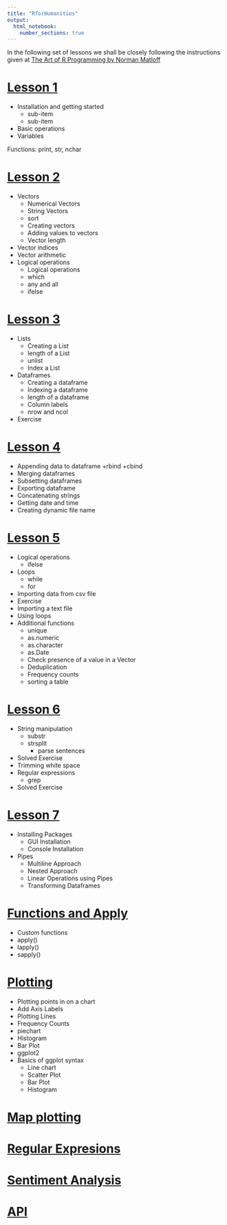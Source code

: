 ```yaml
---
title: "RforHumanities"
output: 
  html_notebook: 
    number_sections: true
---
```



In the following set of lessons we shall be closely following the instructions given at
[The Art of R Programming by Norman Matloff](https://diytranscriptomics.com/Reading/files/The%20Art%20of%20R%20Programming.pdf)

# [Lesson 1](https://htmlpreview.github.io/?https://github.com/argentenum/Rworkshop/blob/master/notebooks/RforHumanities01.nb.html)

+ Installation and getting started
  + sub-item
  + sub-item
+ Basic operations
+ Variables

Functions: print, str, nchar



# [Lesson 2](https://htmlpreview.github.io/?https://github.com/argentenum/Rworkshop/blob/master/notebooks/RforHumanities02.nb.html)

+ Vectors
  + Numerical Vectors
  + String Vectors
  + sort
  + Creating vectors
  + Adding values to vectors
  + Vector length
+ Vector indices
+ Vector arithmetic
+ Logical operations
  + Logical operations
  + which
  + any and all
  + ifelse

# [Lesson 3](https://htmlpreview.github.io/?https://github.com/argentenum/Rworkshop/blob/master/notebooks/RforHumanities03.nb.html)

+ Lists
  + Creating a List
  + length of a List
  + unlist
  + Index a List
+ Dataframes
  + Creating a dataframe
  + Indexing a dataframe
  + length of a dataframe
  + Column labels
  + nrow and ncol
+ Exercise

# [Lesson 4](https://htmlpreview.github.io/?https://github.com/argentenum/Rworkshop/blob/master/notebooks/RforHumanities04.nb.html)

+ Appending data to dataframe
  +rbind
  +cbind
+ Merging dataframes
+ Subsetting dataframes
+ Exporting dataframe
+ Concatenating strings
+ Getting date and time
+ Creating dynamic file name


# [Lesson 5](https://htmlpreview.github.io/?https://github.com/argentenum/Rworkshop/blob/master/notebooks/RforHumanities05.nb.html)

+ Logical operations
  + ifelse
+ Loops
  + while
  + for
+ Importing data from csv file
+ Exercise
+ Importing a text file
+ Using loops
+ Additional functions
  + unique
  + as.numeric
  + as.character
  + as.Date
  + Check presence of a value in a Vector
  + Deduplication
  + Frequency counts
  + sorting a table

# [Lesson 6](https://htmlpreview.github.io/?https://github.com/argentenum/Rworkshop/blob/master/notebooks/RforHumanities06.nb.html)

+ String manipulation
  + substr
  + strsplit
    + parse sentences
+ Solved Exercise
+ Trimming white space
+ Regular expressions
  + grep
+ Solved Exercise


# [Lesson 7](https://htmlpreview.github.io/?https://github.com/argentenum/Rworkshop/blob/master/notebooks/RforHumanities07.nb.html)

+ Installing Packages
  + GUI Installation
  + Console Installation
+ Pipes
  + Multiline Approach
  + Nested Approach
  + Linear Operations using Pipes
  + Transforming Dataframes
  
# [Functions and Apply](https://htmlpreview.github.io/?https://github.com/argentenum/Rworkshop/blob/master/notebooks/RforHumanitiesListFunc.nb.html)  
+ Custom functions
+ apply()
+ lapply()
+ sapply()
  
# [Plotting](https://htmlpreview.github.io/?https://github.com/argentenum/Rworkshop/blob/master/notebooks/RforHumanitiesPlotting.nb.html)

+ Plotting points in on a chart
+ Add Axis Labels
+ Plotting Lines
+ Frequency Counts
+ piechart
+ Histogram
+ Bar Plot
+ ggplot2
+ Basics of ggplot syntax
  + Line chart
  + Scatter Plot
  + Bar Plot
  + Histogram
  
# [Map plotting](https://htmlpreview.github.io/?https://github.com/argentenum/Rworkshop/blob/master/notebooks/RforHumanitiesMapplot.nb.html)

# [Regular Expresions](https://htmlpreview.github.io/?https://github.com/argentenum/Rworkshop/blob/master/notebooks/RforHumanitiesRegex.nb.html)

# [Sentiment Analysis](https://htmlpreview.github.io/?https://github.com/argentenum/Rworkshop/blob/master/notebooks/RforHumanitiesSentiment.nb.html)

# [API](https://htmlpreview.github.io/?https://github.com/argentenum/Rworkshop/blob/master/notebooks/RforHumanitiesAPI.nb.html)
